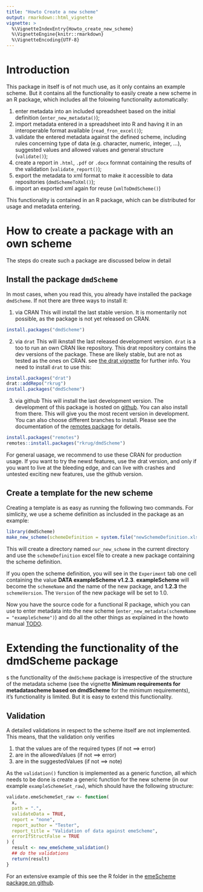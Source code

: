 ```yaml
---
title: "Howto Create a new scheme"
output: rmarkdown::html_vignette
vignette: >
  %\VignetteIndexEntry{Howto_create_new_scheme}
  %\VignetteEngine{knitr::rmarkdown}
  %\VignetteEncoding{UTF-8}
---
```


# Introduction

This package in itself is of not much use, as it only contains an example scheme. But it contains all the functionality to easily create a new scheme in an R package, which includes all the folowing functionality automatically:

1. enter metadata into an included spreadsheet based on the initial definition (`enter_new_metadata()`);
1. import metadata entered in a spreadsheet into R and having it in an interoperable format available (`read_fron_excel()`);
2. validate the entered metadata against the defined scheme, including rules concerning type of data (e.g. character, numeric, integer, ...), suggested values and allowed values and general structure (`validate()`);
2. create a report in `.html`, `.pdf` or `.docx` formnat containing the results of the validation (`validate_report()`);
3. export the metadata to xml format to make it accessible to data repositories (`dmdSchemeToXml()`);
5. import an exported xml again for reuse (`xmlToDmdScheme()`)

This functionality is contained in an R package, which can be distributed for usage and metadata entering.

# How to create a package with an own scheme
The steps do create such a package are discussed below in detail

## Install the package `dmdScheme`
In most cases, when you read this, you already have installed the package `dmdScheme`. If not there are three ways to install it:

1. via CRAN
This will install the last stable version.
It is momentarily not possible, as the package is not yet released on CRAN.

```r
install.packages("dmdScheme")
```

2. via `drat`
This will iknstall the last released development version.
`drat` is a too to run an own CRAN like repository. This drat repository contains the dev versions of the package. These are likely stable, but are not as tested as the ones on CRAN. see [the drat vignette](http://dirk.eddelbuettel.com/code/drat.html) for further info.
You need to install `drat` to use this:

```r
install.packages("drat")
drat::addRepo("rkrug")
install.packages("dmdScheme")
```

3. via github
This will install the last development version.
The development of this package is hosted on [github](https://github.com/rkrug/dmdScheme). You can also install from there. This will give you the most recent version in development. You can also choose different branches to install. Please see the documentation of the [remotes package](https://github.com/r-lib/remotes) for details.

```r
install.packages("remotes")
remotes::install.packages("rkrug/dmdScheme")
```

For general uasage, we recommend to use these CRAN for production usage. If you want to try the newst features, use the drat version, and only if you want to live at the bleeding edge, and can live with crashes and untested exciting new features, use the github version. 

## Create a template for the new scheme
Creating a template is as easy as running the following two commands. For simlicity, we use a scheme definition as inclusded in the package as an example:

```r
library(dmdScheme)
make_new_scheme(schemeDefinition = system.file("newSchemeDefinition.xlsx", package = "dmdScheme") , path = "our_new_scheme")
```

This will create a directory named `our_new_scheme` in the current directory and use the `schemeDefinition` excel file to create a new package containing the scheme definition.

If you open the scheme definition, you will see in the `Experiment` tab one cell containing the value **DATA exampleScheme v1.2.3**. **exampleScheme** will become the `schemeName` and the name of the new package, and **1.2.3** the `schemeVersion`. The `Version` of the new package will be set to 1.0.

Now you have the source code for a functional R package, which you can use to enter metadata into the new scheme (`enter_new_metadata(schemeName = "exampleScheme")`) and do all the other things as explained in the howto manual [TODO](TODO).

# Extending the functionality of the dmdScheme package
s the functionality of the `dmdScheme` package is irrespective of the structure of the metadata scheme (see the vignette **Minimum requirements for metadatascheme based on dmdScheme** for the minimum requirements), it's functionality is limited. But it is easy to extend this functionality.

## Validation
A detailed validations in respect to the scheme itself are not implemented. This means, that the validation only verifies

1. that the values are of the required types (if not ==> error)
2. are in the allowedValues (if not ==> error)
3. are in the suggestedValues (if not ==> note)

As the `validation()` function is implemented as a generic function, all which needs to be done is create a generic function for the new scheme (in our example `exampleSchemeSet_raw`), which should have the following structure:

```r
validate.emeSchemeSet_raw <- function(
  x,
  path = ".",
  validateData = TRUE,
  report = "none",
  report_author = "Tester",
  report_title = "Validation of data against emeScheme",
  errorIfStructFalse = TRUE
) {
  result <- new_emeScheme_validation()
  ## do the validations
  return(result)
}
```

For an extensive example of this see the R folder in the [emeScheme package on github](https://github.com/Exp-Micro-Ecol-Hub/emeScheme).
